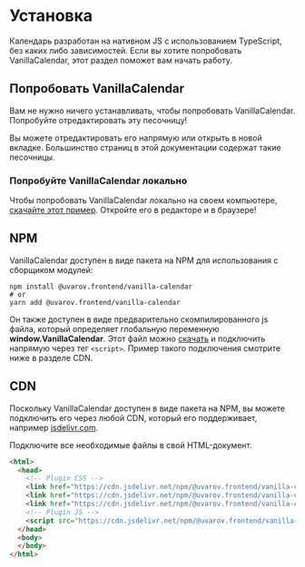 # Установка

Календарь разработан на нативном JS с использованием TypeScript, без каких либо зависимостей. Если вы хотите попробовать VanillaCalendar, этот раздел поможет вам начать работу.

## Попробовать VanillaCalendar

Вам не нужно ничего устанавливать, чтобы попробовать VanillaCalendar. Попробуйте отредактировать эту песочницу!

<Sandbox example="try-vanilla-calendar" />

Вы можете отредактировать его напрямую или открыть в новой вкладке. Большинство страниц в этой документации содержат такие песочницы.

### Попробуйте VanillaCalendar локально

Чтобы попробовать VanillaCalendar локально на своем компьютере, [скачайте этот пример](https://vanilla-calendar.frontend.uvarov.tech/vanilla-calendar.zip). Откройте его в редакторе и в браузере!

## NPM

VanillaCalendar доступен в виде пакета на NPM для использования с сборщиком модулей:

```shell
npm install @uvarov.frontend/vanilla-calendar
# or
yarn add @uvarov.frontend/vanilla-calendar
```

Он также доступен в виде предварительно скомпилированного js файла, который определяет глобальную переменную **window.VanillaCalendar**.
Этот файл можно <a href="https://cdn.jsdelivr.net/npm/@uvarov.frontend/vanilla-calendar/build/vanilla-calendar.min.js" rel="noreferrer" target="_blank">скачать</a> и подключить напрямую через тег `<script>`. Пример такого подключения смотрите ниже в разделе CDN.

## CDN

Поскольку VanillaCalendar доступен в виде пакета на NPM, вы можете подключить его через любой CDN, который его поддерживает, например <a href="https://cdn.jsdelivr.net/npm/@uvarov.frontend/vanilla-calendar/build/" rel="noreferrer" target="_blank">jsdelivr.com</a>.

Подключите все необходимые файлы в свой HTML-документ.

```html
<html>
  <head>
    <!-- Plugin CSS -->
    <link href="https://cdn.jsdelivr.net/npm/@uvarov.frontend/vanilla-calendar/build/vanilla-calendar.min.css" rel="stylesheet">
    <link href="https://cdn.jsdelivr.net/npm/@uvarov.frontend/vanilla-calendar/build/themes/light.min.css" rel="stylesheet">
    <link href="https://cdn.jsdelivr.net/npm/@uvarov.frontend/vanilla-calendar/build/themes/dark.min.css" rel="stylesheet">
    <!-- Plugin JS -->
    <script src="https://cdn.jsdelivr.net/npm/@uvarov.frontend/vanilla-calendar/build/vanilla-calendar.min.js" defer></script>
  </head>
  <body>
  </body>
</html>
```
